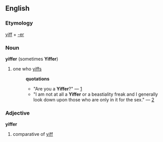 == English ==
=== Etymology ===
[[yiff]] + [[-er]]
=== Noun ===
'''yiffer''' (sometimes '''Yiffer''')
# one who [[yiffs]]
#:'''quotations'''
#:*"Are you a '''Yiffer'''?" &mdash; [http://groups-beta.google.com/group/alt.fan.furry/msg/fc41c7ac1483151d]
#:*"I am not at all a '''Yiffer''' or a beastiality freak and I generally look down upon those who are only in it for the sex." &mdash; [http://groups-beta.google.com/group/alt.horror.werewolves/msg/d60c50e2089d6499]
=== Adjective ===
'''yiffer'''
# comparative of [[yiff]]
